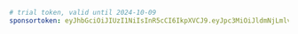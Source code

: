 ```yaml title="evcc.yaml"
# trial token, valid until 2024-10-09
sponsortoken: eyJhbGciOiJIUzI1NiIsInR5cCI6IkpXVCJ9.eyJpc3MiOiJldmNjLmlvIiwic3ViIjoidHJpYWwiLCJleHAiOjE3Mjg0OTMyMDAsImlhdCI6MTcyNzcxNTYwMCwic3BlIjp0cnVlLCJzcmMiOiJtYSJ9._LCffqBWLM0kal3lE8_S4vC_bF6NcpYDM5mAPcGHi70
```
